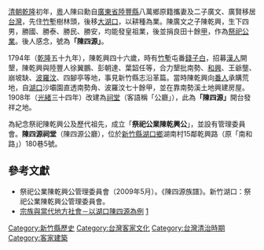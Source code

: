[[清朝|清朝]][[乾隆|乾隆]]初年，[[廣東|粵]]人陳曰勳自[[廣東省|廣東省]][[陸豐縣|陸豐縣]]八萬鄉原籍攜妻及二子廣文、廣賢移居[[台灣|台灣]]，先住[[竹塹|竹塹]]樹林頭，後移[[湖口鄉|大湖口]]，以耕種為業。陳廣文之子陳乾興，生下四男，勝國、勝泰、勝民、勝安，均能發皇祖業，後並捐良田十餘[[甲_(單位)|甲]]，作為[[祭祀公業|祭祀公業]]。後人感念，號為'''「陳四源」'''。

1794年（[[乾隆|乾隆]]五十九年），陳乾興四十六歲，時有[[竹塹|竹塹]]屯番[[錢子白|錢子白]]，招募[[漢人|漢人]]開墾，陳乾興與陸豐人徐翼鵬、彭朝達、葉韶任等，合力墾批南勢、[[和興_(地名)|和興]]、王爺壟、崩坡缺、[[波羅汶|波羅汶]]、四腳亭等地，事見新竹縣志沿革篇。當時陳乾興向[[臺灣原住民|番人]]承購荒地，自[[湖口鄉|湖口]]沙壩園直透南勢角、波羅汶七十餘甲，並在靠南勢溪土地興建房屋。1908年（[[光緒|光緒]]三十四年）改建為[[祠堂|祠堂]]（客語稱「公廳」），此為'''「陳四源」'''開台發祥之地。

為紀念祭祀陳乾興公及歷代祖先，成立「'''祭祀公業陳乾興公'''」，並設有管理委員會。'''陳四源祠堂'''（陳四源公廳），位於[[新竹縣|新竹縣]][[湖口鄉|湖口鄉]]湖南村15鄰乾興路（原「南和路」）180巷5號。

==參考文獻==
<div class="references-small">
<references></references>
</div>
* 祭祀公業陳乾興公管理委員會（2009年5月）。《陳四源族譜》。新竹湖口：祭祀公業陳乾興公管理委員會。
* [https://ndltd.ncl.edu.tw/cgi-bin/gs32/gsweb.cgi/ccd=uUJslV/record?r1=1&h1=0 宗族與當代地方社會－以湖口陳四源為例] {{Wayback|url=https://ndltd.ncl.edu.tw/cgi-bin/gs32/gsweb.cgi/ccd=uUJslV/record?r1=1&h1=0 |date=20171229112702 }}[https://ir.nctu.edu.tw/bitstream/11536/40061/1/852901.pdf] {{Wayback|url=https://ir.nctu.edu.tw/bitstream/11536/40061/1/852901.pdf |date=20171229113023 }}
[[Category:新竹縣歷史|Category:新竹縣歷史]]
[[Category:台灣客家文化|Category:台灣客家文化]]
[[Category:台灣清治時期|Category:台灣清治時期]]
[[Category:客家建築|Category:客家建築]]